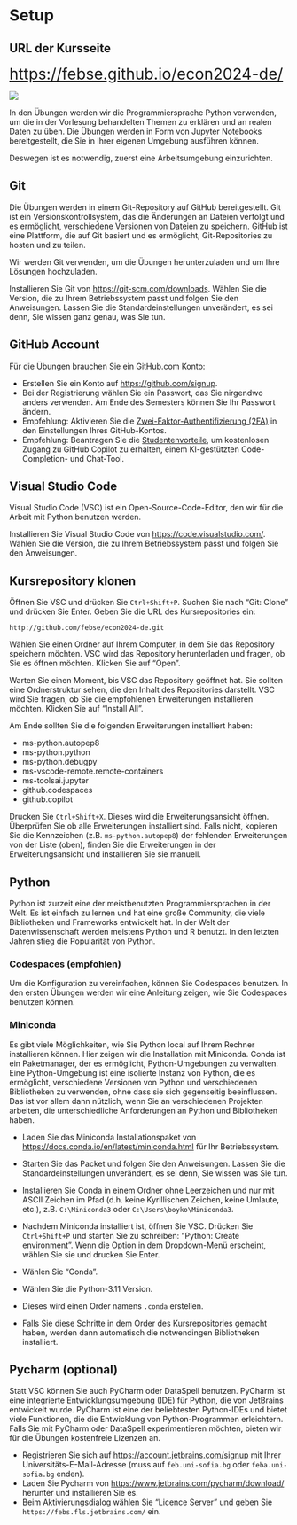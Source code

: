 # Setup {.unnumbered}


:::{.callout-note}
## URL der Kursseite

<span style="font-size:2em">[https://febse.github.io/econ2024-de/](https://febse.github.io/econ2024-de/)</span>

![](images/qrcode.png)

:::

In den Übungen werden wir die Programmiersprache Python verwenden, um
die in der Vorlesung behandelten Themen zu erklären und an realen Daten
zu üben. Die Übungen werden in Form von Jupyter Notebooks bereitgestellt,
die Sie in Ihrer eigenen Umgebung ausführen können.

Deswegen ist es notwendig, zuerst eine Arbeitsumgebung einzurichten.

## Git

Die Übungen werden in einem Git-Repository auf GitHub bereitgestellt. Git ist ein Versionskontrollsystem, das die Änderungen an Dateien verfolgt und es ermöglicht, verschiedene Versionen von Dateien zu speichern. GitHub ist eine Plattform, die auf Git basiert und es ermöglicht, Git-Repositories zu hosten und zu teilen.

Wir werden Git verwenden, um die Übungen herunterzuladen und um Ihre Lösungen hochzuladen.

Installieren Sie Git von [https://git-scm.com/downloads](https://git-scm.com/downloads). Wählen Sie die Version, die zu Ihrem Betriebssystem passt und folgen Sie den Anweisungen.
Lassen Sie die Standardeinstellungen unverändert, es sei denn, Sie wissen ganz genau, was Sie tun.

## GitHub Account

Für die Übungen brauchen Sie ein GitHub.com Konto:

- Erstellen Sie ein Konto auf [https://github.com/signup](https://github.com/signup).
- Bei der Registrierung wählen Sie ein Passwort, das Sie nirgendwo anders verwenden. Am Ende des Semesters können Sie Ihr Passwort ändern.
- Empfehlung: Aktivieren Sie die [Zwei-Faktor-Authentifizierung (2FA)](https://docs.github.com/en/authentication/securing-your-account-with-two-factor-authentication-2fa/configuring-two-factor-authentication#configuring-two-factor-authentication-using-github-mobile) in den Einstellungen Ihres GitHub-Kontos.
- Empfehlung: Beantragen Sie die [Studentenvorteile](https://education.github.com/discount_requests/application), um kostenlosen Zugang zu GitHub Copilot zu erhalten, einem KI-gestützten Code-Completion- und Chat-Tool.


## Visual Studio Code

Visual Studio Code (VSC) ist ein Open-Source-Code-Editor, den wir für die Arbeit mit Python benutzen werden.

Installieren Sie Visual Studio Code von [https://code.visualstudio.com/](https://code.visualstudio.com/). Wählen Sie die Version, die zu Ihrem Betriebssystem passt und folgen Sie den Anweisungen.

## Kursrepository klonen

Öffnen Sie VSC und drücken Sie `Ctrl+Shift+P`. Suchen Sie nach "Git: Clone" und drücken Sie Enter. Geben Sie die URL des Kursrepositories ein:

```plaintext
http://github.com/febse/econ2024-de.git
```

Wählen Sie einen Ordner auf Ihrem Computer, in dem Sie das Repository speichern möchten. VSC wird das Repository herunterladen und fragen, ob Sie es öffnen möchten. Klicken Sie auf "Open".

Warten Sie einen Moment, bis VSC das Repository geöffnet hat. Sie sollten eine Ordnerstruktur sehen, die den Inhalt des Repositories darstellt.
VSC wird Sie fragen, ob Sie die empfohlenen Erweiterungen installieren möchten. Klicken Sie auf "Install All".

Am Ende sollten Sie die folgenden Erweiterungen installiert haben:

- ms-python.autopep8
- ms-python.python
- ms-python.debugpy
- ms-vscode-remote.remote-containers
- ms-toolsai.jupyter
- github.codespaces
- github.copilot

Drucken Sie `Ctrl+Shift+X`. Dieses wird die Erweiterungsansicht öffnen. Überprüfen Sie ob alle Erweiterungen installiert sind. Falls nicht, kopieren Sie die Kennzeichen (z.B. `ms-python.autopep8`) der fehlenden Erweiterungen von der Liste (oben), finden Sie die Erweiterungen in der Erweiterungsansicht und installieren Sie sie manuell.


## Python

Python ist zurzeit eine der meistbenutzten Programmiersprachen in der Welt. Es ist einfach zu lernen und hat eine große Community, die viele Bibliotheken und Frameworks entwickelt hat. In der Welt der Datenwissenschaft werden meistens Python und R benutzt. In den letzten Jahren stieg die Popularität von Python.

### Codespaces (empfohlen)

Um die Konfiguration zu vereinfachen, können Sie Codespaces benutzen. In den ersten Übungen werden wir eine Anleitung zeigen, wie Sie Codespaces benutzen können.


### Miniconda

Es gibt viele Möglichkeiten, wie Sie Python local auf Ihrem Rechner installieren können. Hier zeigen wir die Installation mit Miniconda. Conda ist ein Paketmanager, der es ermöglicht, Python-Umgebungen zu verwalten. Eine Python-Umgebung ist eine isolierte Instanz von Python, die es ermöglicht, verschiedene Versionen von Python und verschiedenen Bibliotheken zu verwenden, ohne dass sie sich gegenseitig beeinflussen. Das ist vor allem dann nützlich, wenn Sie an verschiedenen Projekten arbeiten, die unterschiedliche Anforderungen an Python und Bibliotheken haben.


- Laden Sie das Miniconda Installationspaket von [https://docs.conda.io/en/latest/miniconda.html](https://docs.conda.io/en/latest/miniconda.html) für Ihr Betriebssystem.
- Starten Sie das Packet und folgen Sie den Anweisungen. Lassen Sie die Standardeinstellungen unverändert, es sei denn, Sie wissen was Sie tun.
- Installieren Sie Conda in einem Ordner ohne Leerzeichen und nur mit ASCII Zeichen im Pfad (d.h. keine Kyrillischen Zeichen, keine Umlaute, etc.), z.B. `C:\Miniconda3` oder `C:\Users\boyko\Miniconda3`.

- Nachdem Miniconda installiert ist, öffnen Sie VSC. Drücken Sie `Ctrl+Shift+P` und starten Sie zu schreiben: "Python: Create environment". Wenn die Option in dem Dropdown-Menü erscheint, wählen Sie sie und drucken Sie Enter.
- Wählen Sie "Conda".
- Wählen Sie die Python-3.11 Version.
- Dieses wird einen Order namens `.conda` erstellen.
- Falls Sie diese Schritte in dem Order des Kursrepositories gemacht haben, werden dann automatisch die notwendingen Bibliotheken installiert.

## Pycharm (optional)

Statt VSC können Sie auch PyCharm oder DataSpell benutzen. PyCharm ist eine integrierte Entwicklungsumgebung (IDE) für Python, die von JetBrains entwickelt wurde. PyCharm ist eine der beliebtesten Python-IDEs und bietet viele Funktionen, die die Entwicklung von Python-Programmen erleichtern. Falls Sie mit PyCharm oder DataSpell experimentieren möchten, bieten wir für die Übungen kostenfreie Lizenzen an.

- Registrieren Sie sich auf [https://account.jetbrains.com/signup](https://account.jetbrains.com/signup) mit Ihrer Universitäts-E-Mail-Adresse (muss auf `feb.uni-sofia.bg` oder `feba.uni-sofia.bg` enden).
- Laden Sie Pycharm von [https://www.jetbrains.com/pycharm/download/](https://www.jetbrains.com/pycharm/download/) herunter und installieren Sie es.
- Beim Aktivierungsdialog wählen Sie "Licence Server" und geben Sie `https://febs.fls.jetbrains.com/` ein.

